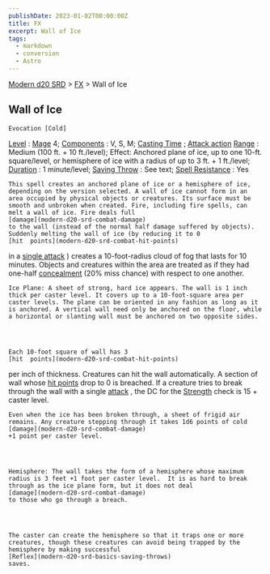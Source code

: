 ```yaml
---
publishDate: 2023-01-02T00:00:00Z
title: FX
excerpt: Wall of Ice
tags:
  - markdown
  - conversion
  - Astro
---
```


[Modern d20 SRD](/#modernD20) > [FX](modern-d20-srd-fx-index) > Wall of Ice

## Wall of Ice




    Evocation [Cold]

[Level](modern-d20-srd-fx-level)
:
[Mage](modern-d20-srd-classes-advanced-mage)
4;
[Components](modern-d20-srd-fx-components)
: V, S, M;
[Casting Time](modern-d20-srd-fx-casting-time)
;
[Attack action](modern-d20-srd-combat-attack-actions)
[Range](modern-d20-srd-fx-range)
: Medium (100 ft. + 10 ft./level); Effect: Anchored plane of ice, up to one 10-ft. square/level, or hemisphere of ice with a radius of up to 3 ft. + 1 ft./level;
[Duration](modern-d20-srd-fx-duration)
: 1 minute/level;
[Saving Throw](modern-d20-srd-basics-saving-throws)
: See text;
[Spell Resistance](modern-d20-srd-special-abilities-spell-resistance)
: Yes

    This spell creates an anchored plane of ice or a hemisphere of ice, depending on the version selected. A wall of ice cannot form in an area occupied by physical objects or creatures. Its surface must be smooth and unbroken when created. Fire, including fire spells, can melt a wall of ice. Fire deals full
    [damage](modern-d20-srd-combat-damage)
    to the wall (instead of the normal half damage suffered by objects). Suddenly melting the wall of ice (by reducing it to 0
    [hit  points](modern-d20-srd-combat-hit-points)
in a
[single attack](modern-d20-srd-combat-attack-roll)
) creates a 10-foot-radius cloud of fog that lasts for 10 minutes. Objects and creatures within the area are treated as if they had one-half
[concealment](modern-d20-srd-combat-concealment)
(20% miss chance) with respect to one another.

    Ice Plane: A sheet of strong, hard ice appears. The wall is 1 inch thick per caster level. It covers up to a 10-foot-square area per caster levels. The plane can be oriented in any fashion as long as it is anchored. A vertical wall need only be anchored on the floor, while a horizontal or slanting wall must be anchored on two opposite sides.




    Each 10-foot square of wall has 3
    [hit  points](modern-d20-srd-combat-hit-points)
per inch of thickness. Creatures can hit the wall automatically. A section of wall whose
[hit points](modern-d20-srd-combat-hit-points)
drop to 0 is breached. If a creature tries to break through the wall with a single
[attack](modern-d20-srd-combat-attack-roll)
, the DC for the
[Strength](modern-d20-srd-basics-ability-scores)
check is 15 + caster level.

    Even when the ice has been broken through, a sheet of frigid air remains. Any creature stepping through it takes 1d6 points of cold
    [damage](modern-d20-srd-combat-damage)
    +1 point per caster level.




    Hemisphere: The wall takes the form of a hemisphere whose maximum radius is 3 feet +1 foot per caster level.  It is as hard to break through as the ice plane form, but it does not deal
    [damage](modern-d20-srd-combat-damage)
    to those who go through a breach.




    The caster can create the hemisphere so that it traps one or more creatures, though these creatures can avoid being trapped by the hemisphere by making successful
    [Reflex](modern-d20-srd-basics-saving-throws)
    saves.
